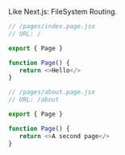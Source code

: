 Like Next.js: FileSystem Routing.

```js
// /pages/index.page.jsx
// URL: /

export { Page }

function Page() {
   return <>Hello</>
}
```

```js
// /pages/about.page.jsx
// URL: /about

export { Page }

function Page() {
   return <>A second page</>
}
```

